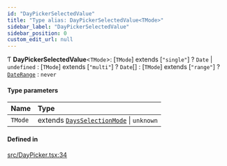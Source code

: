 ```yaml
---
id: "DayPickerSelectedValue"
title: "Type alias: DayPickerSelectedValue<TMode>"
sidebar_label: "DayPickerSelectedValue"
sidebar_position: 0
custom_edit_url: null
---
```


Ƭ **DayPickerSelectedValue**<`TMode`\>: [`TMode`] extends [``"single"``] ? `Date` \| `undefined` : [`TMode`] extends [``"multi"``] ? `Date`[] : [`TMode`] extends [``"range"``] ? [`DateRange`](/api/types/DateRange.md) : `never`

#### Type parameters

| Name | Type |
| :------ | :------ |
| `TMode` | extends [`DaysSelectionMode`](/api/types/DaysSelectionMode.md) \| `unknown` |

#### Defined in

[src/DayPicker.tsx:34](https://github.com/gpbl/react-day-picker/blob/cd80be68f/src/DayPicker.tsx#L34)
